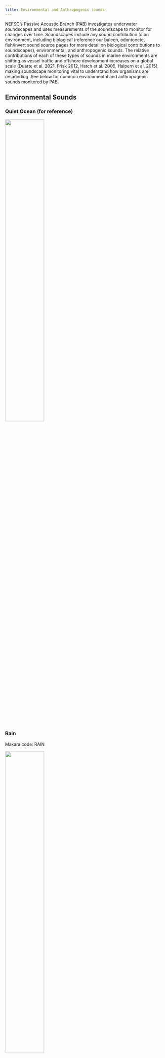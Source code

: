 ```yaml
---
title: Environmental and Anthropogenic sounds
---
```


NEFSC’s Passive Acoustic Branch (PAB) investigates underwater soundscapes and uses measurements of the soundscape to monitor for changes over time. Soundscapes include any sound contribution to an environment, including biological (reference our baleen, odontocete, fish/invert sound source pages for more detail on biological contributions to soundscapes), environmental, and anthropogenic sounds. The relative contributions of each of these types of sounds in  marine environments are shifting as vessel traffic and offshore development increases on a global scale (Duarte et al. 2021, Frisk 2012, Hatch et al. 2009, Halpern et al. 2015), making soundscape monitoring vital to understand how organisms are responding. See below for common environmental and anthropogenic sounds monitored by PAB. 

## **Environmental Sounds**

### **Quiet Ocean (for reference)**

![](/figs/Spec_images/Environmental/quiet_ocean.png){width=50%}

### **Rain**

Makara code: RAIN

![](/figs/Spec_images/Environmental/Rain_spec2.png){width=50%}

### **Thunder**

Makara code: THLI

![](/figs/Spec_images/Environmental/thunder.png){width=50%}

### **Earthquakes**

Makara code: N/A

![](/figs/Spec_images/Environmental/earthquake_spec.png){width=50%}

## **Anthropogenic Sounds**

### **Vessel**

![](/figs/Spec_images/Anthropogenic/Vessel_spec_2.jpg){width=50%}

### High Resolution Geophysical (HRG) sounds 
High Resolution Geophysical (HRG) devices are used in surveys to map the seafloor for marine development. We are confident that HRG systems generated these sounds, based on the vessels and wind energy development in the area at the time of the recording.

Ex. 1:  
![](/figs/Spec_images/Anthropogenic/HRG1.png){width=50%}

- Spectrogram goes up to 32 kHz

Ex. 2  
![](/figs/Spec_images/Anthropogenic/HRG2.png){width=50%}

- Spectrogram goes up to 32 kHz

### **Echosounder**

Makara code: ECHO

Echosounders are used to measure water depth by measuring the time it takes for the echosounder pulse to reach the bottom of the ocean and return to the source of production (typically a vessel or autonomous vehicle).  

![](/figs/Spec_images/Anthropogenic/Echosounder_spec.gif){width=50%}

### **Pile Driver**

Makara code: PIDR

Pile driving is used to install structural columns for offshore construction, primarily to create a sturdy platform for marine development projects. Pile driving produces repetitive, broadband, high amplitude pulses.

![](/figs/Spec_images/Anthropogenic/Pile_driving.png){width=50%}

### **Seismic Surveys**

Makara code: OI-S

Seismic surveying is a technique used to investigate sub-surface composition by sending loud pulses of sound into the seafloor and recording refraction waves as they return to the receiver. This is mainly used to search for underground oil reserves.

![](/figs/Spec_images/Anthropogenic/Seis_blast_spec.PNG){width=30%}